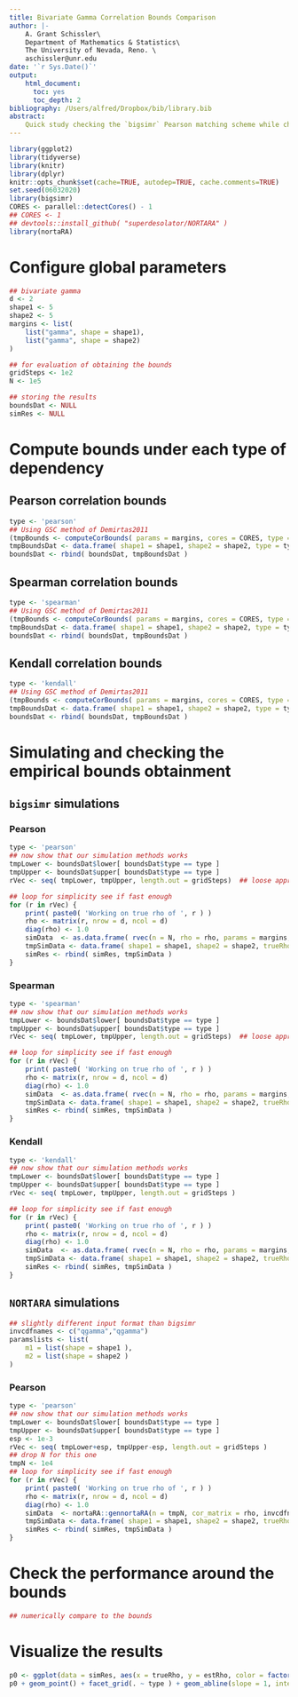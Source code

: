 ```yaml
---
title: Bivariate Gamma Correlation Bounds Comparison
author: |-
    A. Grant Schissler\
    Department of Mathematics & Statistics\
    The University of Nevada, Reno. \
    aschissler@unr.edu
date: '`r Sys.Date()`'
output:
    html_document:
      toc: yes
      toc_depth: 2
bibliography: /Users/alfred/Dropbox/bib/library.bib
abstract:
    Quick study checking the `bigsimr` Pearson matching scheme while checking whether the methods obtain pairwise Frechet bounds.
---
```


```r
library(ggplot2)
library(tidyverse)
library(knitr)
library(dplyr)
knitr::opts_chunk$set(cache=TRUE, autodep=TRUE, cache.comments=TRUE)
set.seed(06032020)
library(bigsimr)
CORES <- parallel::detectCores() - 1
## CORES <- 1
## devtools::install_github( "superdesolator/NORTARA" )
library(nortaRA)
```

# Configure global parameters

```r
## bivariate gamma
d <- 2
shape1 <- 5
shape2 <- 5
margins <- list(
    list("gamma", shape = shape1),
    list("gamma", shape = shape2)
)

## for evaluation of obtaining the bounds
gridSteps <- 1e2
N <- 1e5

## storing the results
boundsDat <- NULL
simRes <- NULL
```

# Compute bounds under each type of dependency

## Pearson correlation bounds

```r
type <- 'pearson'
## Using GSC method of Demirtas2011
(tmpBounds <- computeCorBounds( params = margins, cores = CORES, type = type, reps = N ))
tmpBoundsDat <- data.frame( shape1 = shape1, shape2 = shape2, type = type, upper = tmpBounds$upper[ 1, 2 ], lower = tmpBounds$lower[ 1, 2 ] )
boundsDat <- rbind( boundsDat, tmpBoundsDat )
```

## Spearman correlation bounds

```r
type <- 'spearman'
## Using GSC method of Demirtas2011
(tmpBounds <- computeCorBounds( params = margins, cores = CORES, type = type, reps = N ))
tmpBoundsDat <- data.frame( shape1 = shape1, shape2 = shape2, type = type, upper = tmpBounds$upper[ 1, 2 ], lower = tmpBounds$lower[ 1, 2 ] )
boundsDat <- rbind( boundsDat, tmpBoundsDat )
```

## Kendall correlation bounds

```r
type <- 'kendall'
## Using GSC method of Demirtas2011
(tmpBounds <- computeCorBounds( params = margins, cores = CORES, type = type, reps = N ))
tmpBoundsDat <- data.frame( shape1 = shape1, shape2 = shape2, type = type, upper = tmpBounds$upper[ 1, 2 ], lower = tmpBounds$lower[ 1, 2 ] )
boundsDat <- rbind( boundsDat, tmpBoundsDat )
```

# Simulating and checking the empirical bounds obtainment

## `bigsimr` simulations

### Pearson

```r
type <- 'pearson'
## now show that our simulation methods works
tmpLower <- boundsDat$lower[ boundsDat$type == type ]
tmpUpper <- boundsDat$upper[ boundsDat$type == type ]
rVec <- seq( tmpLower, tmpUpper, length.out = gridSteps)  ## loose approximation for now

## loop for simplicity see if fast enough
for (r in rVec) {
    print( paste0( 'Working on true rho of ', r ) )
    rho <- matrix(r, nrow = d, ncol = d)
    diag(rho) <- 1.0
    simData  <- as.data.frame( rvec(n = N, rho = rho, params = margins, type = type, cores = CORES, adjustForDiscrete = FALSE) )
    tmpSimData <- data.frame( shape1 = shape1, shape2 = shape2, trueRho = r, estRho = cor(simData, method = type)[ 1, 2], method = 'bigsimr' , type = type)
    simRes <- rbind( simRes, tmpSimData )
}
```

### Spearman

```r
type <- 'spearman'
## now show that our simulation methods works
tmpLower <- boundsDat$lower[ boundsDat$type == type ]
tmpUpper <- boundsDat$upper[ boundsDat$type == type ]
rVec <- seq( tmpLower, tmpUpper, length.out = gridSteps)  ## loose approximation for now

## loop for simplicity see if fast enough
for (r in rVec) {
    print( paste0( 'Working on true rho of ', r ) )
    rho <- matrix(r, nrow = d, ncol = d)
    diag(rho) <- 1.0
    simData  <- as.data.frame( rvec(n = N, rho = rho, params = margins, type = type, cores = CORES, adjustForDiscrete = FALSE) )
    tmpSimData <- data.frame( shape1 = shape1, shape2 = shape2, trueRho = r, estRho = cor(simData, method = type)[ 1, 2], method = 'bigsimr' , type = type)
    simRes <- rbind( simRes, tmpSimData )
}
```

### Kendall

```r
type <- 'kendall'
## now show that our simulation methods works
tmpLower <- boundsDat$lower[ boundsDat$type == type ]
tmpUpper <- boundsDat$upper[ boundsDat$type == type ]
rVec <- seq( tmpLower, tmpUpper, length.out = gridSteps ) 

## loop for simplicity see if fast enough
for (r in rVec) {
    print( paste0( 'Working on true rho of ', r ) )
    rho <- matrix(r, nrow = d, ncol = d)
    diag(rho) <- 1.0
    simData  <- as.data.frame( rvec(n = N, rho = rho, params = margins, type = type, cores = CORES, adjustForDiscrete = FALSE) )
    tmpSimData <- data.frame( shape1 = shape1, shape2 = shape2, trueRho = r, estRho = cor(simData, method = type)[ 1, 2], method = 'bigsimr' , type = type)
    simRes <- rbind( simRes, tmpSimData )
}
```

## `NORTARA` simulations

```r
## slightly different input format than bigsimr
invcdfnames <- c("qgamma","qgamma")
paramslists <- list(
    m1 = list(shape = shape1 ),
    m2 = list(shape = shape2 )
)
```

### Pearson

```r
type <- 'pearson'
## now show that our simulation methods works
tmpLower <- boundsDat$lower[ boundsDat$type == type ]
tmpUpper <- boundsDat$upper[ boundsDat$type == type ]
esp <- 1e-3
rVec <- seq( tmpLower+esp, tmpUpper-esp, length.out = gridSteps ) 
## drop N for this one
tmpN <- 1e4
## loop for simplicity see if fast enough
for (r in rVec) {
    print( paste0( 'Working on true rho of ', r ) )
    rho <- matrix(r, nrow = d, ncol = d)
    diag(rho) <- 1.0
    simData  <- nortaRA::gennortaRA(n = tmpN, cor_matrix = rho, invcdfnames, paramslists)
    tmpSimData <- data.frame( shape1 = shape1, shape2 = shape2, trueRho = r, estRho = cor(simData, method = type)[ 1, 2], method = 'nortara' , type = type)
    simRes <- rbind( simRes, tmpSimData )
}
```

# Check the performance around the bounds

```r
## numerically compare to the bounds

```

# Visualize the results

```r
p0 <- ggplot(data = simRes, aes(x = trueRho, y = estRho, color = factor(method)) )
p0 + geom_point() + facet_grid(. ~ type ) + geom_abline(slope = 1, intercept = 0 )
```

